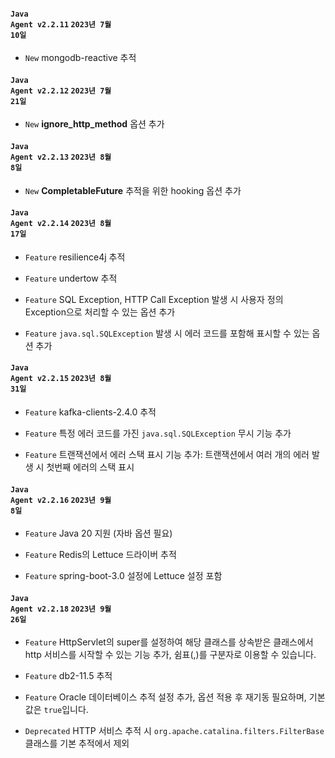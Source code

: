 #### <code class='changelog-service'>Java Agent v2.2.11</code> <code class='changelog-date'>2023년 7월 10일</code>

- <code class="New">New</code> mongodb-reactive 추적

#### <code class='changelog-service'>Java Agent v2.2.12</code> <code class='changelog-date'>2023년 7월 21일</code>

- <code class="New">New</code> <b>ignore_http_method</b> 옵션 추가

#### <code class='changelog-service'>Java Agent v2.2.13</code> <code class='changelog-date'>2023년 8월 8일</code>

- <code class="New">New</code> <b>CompletableFuture</b> 추적을 위한 hooking 옵션 추가

#### <code class='changelog-service'>Java Agent v2.2.14</code> <code class='changelog-date'>2023년 8월 17일</code>

- <code class="Feature">Feature</code> resilience4j 추적

- <code class="Feature">Feature</code> undertow 추적

- <code class="Feature">Feature</code> SQL Exception, HTTP Call Exception 발생 시 사용자 정의 Exception으로 처리할 수 있는 옵션 추가

- <code class="Feature">Feature</code> <code>java.sql.SQLException</code> 발생 시 에러 코드를 포함해 표시할 수 있는 옵션 추가

#### <code class='changelog-service'>Java Agent v2.2.15</code> <code class='changelog-date'>2023년 8월 31일</code>

- <code class="Feature">Feature</code> kafka-clients-2.4.0 추적

- <code class="Feature">Feature</code> 특정 에러 코드를 가진 <code>java.sql.SQLException</code> 무시 기능 추가

- <code class="Feature">Feature</code> 트랜잭션에서 에러 스택 표시 기능 추가: 트랜잭션에서 여러 개의 에러 발생 시 첫번째 에러의 스택 표시

#### <code class='changelog-service'>Java Agent v2.2.16</code> <code class='changelog-date'>2023년 9월 8일</code>

- <code class="Feature">Feature</code> Java 20 지원 (자바 옵션 필요)

- <code class="Feature">Feature</code> Redis의 Lettuce 드라이버 추적

- <code class="Feature">Feature</code> spring-boot-3.0 설정에 Lettuce 설정 포함

#### <code class='changelog-service'>Java Agent v2.2.18</code> <code class='changelog-date'>2023년 9월 26일</code>

- <code class="Feature">Feature</code> HttpServlet의 super를 설정하여 해당 클래스를 상속받은 클래스에서 http 서비스를 시작할 수 있는 기능 추가, 쉼표(,)를 구분자로 이용할 수 있습니다.

- <code class="Feature">Feature</code> db2-11.5 추적

- <code class="Feature">Feature</code> Oracle 데이터베이스 추적 설정 추가, 옵션 적용 후 재기동 필요하며, 기본값은 <code>true</code>입니다.

- <code class="Deprecated">Deprecated</code> HTTP 서비스 추적 시 <code>org.apache.catalina.filters.FilterBase</code> 클래스를 기본 추적에서 제외

